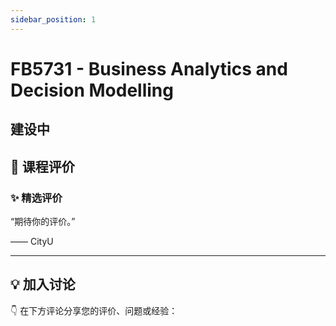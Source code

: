 ```yaml
---
sidebar_position: 1
---
```



# FB5731 - Business Analytics and Decision Modelling

## 建设中

## **💬 课程评价**

### ✨ **精选评价**
<div className={commentStyles.commentBox}>
    <p className={commentStyles.commentText}>
        “期待你的评价。”
    </p>
    <p className={commentStyles.commentAuthor}>—— CityU</p>
</div>

---

## **💡 加入讨论**

👇 在下方评论分享您的评价、问题或经验：
<Utterances />
